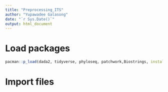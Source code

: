 ```yaml
---
title: "Preprocessing_ITS"
author: "Yupawadee Galasong"
date: "`r Sys.Date()`"
output: html_document
---
```

# Load packages
```r
pacman::p_load(dada2, tidyverse, phyloseq, patchwork,Biostrings, install = FALSE)
```
# Import files
```r

```

